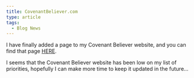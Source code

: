 ```yaml
---
title: CovenantBeliever.com
type: article
tags:
  - Blog News
---
```


I have finally added a page to my Covenant Believer website, and you can find that page [HERE](http://www.covenantbeliever.com/covenantbaptism/index.html).

I seems that the Covenant Believer website has been low on my list of priorities, hopefully I can make more time to keep it updated in the future…
